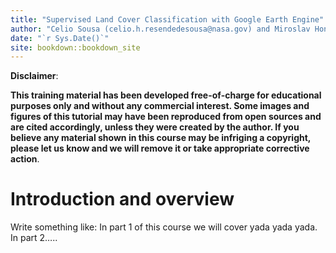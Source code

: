 ```yaml
--- 
title: "Supervised Land Cover Classification with Google Earth Engine"
author: "Celio Sousa (celio.h.resendedesousa@nasa.gov) and Miroslav Honzak (mhonzak@conservation.org)"
date: "`r Sys.Date()`"
site: bookdown::bookdown_site
---
```


__Disclaimer__:

__This training material has been developed free-of-charge for educational purposes only and without any commercial interest. Some images and figures of this tutorial may have been reproduced from open sources and are cited accordingly, unless they were created by the author. If you believe any material shown in this course may be infriging a copyright, please let us know and we will remove it or take appropriate corrective action__.

# Introduction and overview {-}

Write something like: In part 1 of this course we will cover yada yada yada.
In part 2.....
